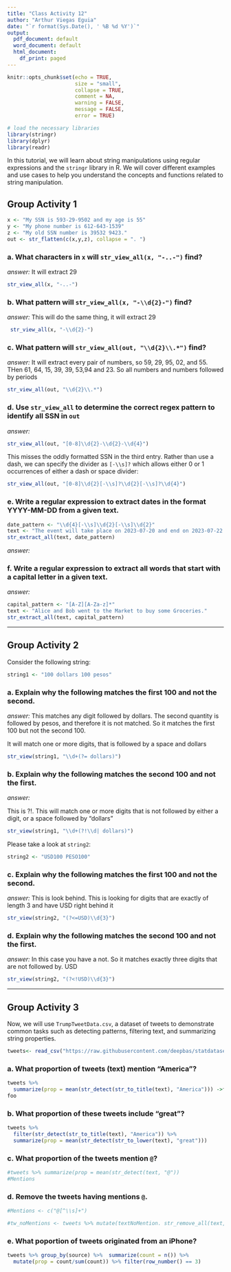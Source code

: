```yaml
---
title: "Class Activity 12"
author: "Arthur Viegas Eguia"
date: "`r format(Sys.Date(), ' %B %d %Y')`"
output:
  pdf_document: default
  word_document: default
  html_document:
    df_print: paged
---
```


```r
knitr::opts_chunk$set(echo = TRUE, 
                      size = "small", 
                      collapse = TRUE, 
                      comment = NA, 
                      warning = FALSE, 
                      message = FALSE,
                      error = TRUE)

# load the necessary libraries
library(stringr)
library(dplyr)
library(readr)
```


In this tutorial, we will learn about string manipulations using regular expressions and the `stringr` library in R. We will cover different examples and use cases to help you understand the concepts and functions related to string manipulation.


## Group Activity 1

```r
x <- "My SSN is 593-29-9502 and my age is 55"
y <- "My phone number is 612-643-1539"
z <- "My old SSN number is 39532 9423."
out <- str_flatten(c(x,y,z), collapse = ". ")
```

### a. What characters in `x` will `str_view_all(x, "-..-")` find?

*answer:* It will extract 29


```r
str_view_all(x, "-..-")
```

### b. What pattern will `str_view_all(x, "-\\d{2}-")` find?

*answer:* This will do the same thing, it will extract 29


```r
 str_view_all(x, "-\\d{2}-")
```

### c. What pattern will `str_view_all(out, "\\d{2}\\.*")` find?

*answer:* It will extract every pair of numbers, so 59, 29, 95, 02, and 55. THen 61, 64, 15, 39, 39, 53,94 and 23. So all numbers and numbers followed by periods


```r
str_view_all(out, "\\d{2}\\.*")
```


### d. Use `str_view_all` to determine the correct regex pattern to identify all SSN in `out`

*answer:*


```r
str_view_all(out, "[0-8]\\d{2}-\\d{2}-\\d{4}")
```

This misses the oddly formatted SSN in the third entry. Rather than use a dash, we can specify the divider as `[-\\s]?` which allows either 0 or 1 occurrences of either a dash or space divider:

```r
str_view_all(out, "[0-8]\\d{2}[-\\s]?\\d{2}[-\\s]?\\d{4}")
```


### e. Write a regular expression to extract dates in the format YYYY-MM-DD from a given text.

```r
date_pattern <- "\\d{4}[-\\s]\\d{2}[-\\s]\\d{2}"
text <- "The event will take place on 2023-07-20 and end on 2023-07-22."
str_extract_all(text, date_pattern)
```

*answer:*


### f. Write a regular expression to extract all words that start with a capital letter in a given text.

*answer:*


```r
capital_pattern <- "[A-Z][A-Za-z]*"
text <- "Alice and Bob went to the Market to buy some Groceries."
str_extract_all(text, capital_pattern)
```



-----------------------------------------------------------------------------------

## Group Activity 2


Consider the following string:

```r
string1 <- "100 dollars 100 pesos"
```

### a. Explain why the following matches the first 100 and not the second.

*answer:* This matches any digit followed by dollars. The second quantity is followed by pesos, and therefore it is not matched. So it matches the first 100 but not the second 100.


It will match one or more digits, that is followed by a space and dollars

```r
str_view(string1, "\\d+(?= dollars)")
```

### b. Explain why the following matches the second 100 and not the first.

*answer:* 

This is ?!. This will match one or more digits that is not followed by either a digit, or a space followed by "dollars"

```r
str_view(string1, "\\d+(?!\\d| dollars)")
```


Please take a look at `string2`:


```r
string2 <- "USD100 PESO100"
```

### c. Explain why the following matches the first 100 and not the second.

*answer:* This is look behind. This is looking for digits that are exactly of length 3 and have USD right behind it



```r
str_view(string2, "(?<=USD)\\d{3}")
```


### d. Explain why the following matches the second 100 and not the first.

*answer:* In this case you have a not. So it matches exactly three digits that are not followed by. USD

```r
str_view(string2, "(?<!USD)\\d{3}")
```


-------------------------------------------------------------------

##  Group Activity 3

Now, we will use `TrumpTweetData.csv`, a dataset of tweets to demonstrate common tasks such as detecting patterns, filtering text, and summarizing string properties. 

```r
tweets<- read_csv("https://raw.githubusercontent.com/deepbas/statdatasets/main/TrumpTweetData.csv")
```

### a. What proportion of tweets (text) mention "America"?

```r
tweets %>% 
  summarize(prop = mean(str_detect(str_to_title(text), "America"))) ->foo
foo
```

### b. What proportion of these tweets include "great"?

```r
tweets %>% 
  filter(str_detect(str_to_title(text), "America")) %>% 
  summarize(prop = mean(str_detect(str_to_lower(text), "great"))) 
```

### c. What proportion of the tweets mention `@`?

```r
#tweets %>% summarize(prop = mean(str_detect(text, "@"))
#Mentions
```


### d. Remove the tweets having mentions `@`.

```r
#Mentions <- c("@[^\\s]+")

#tw_noMentions <- tweets %>% mutate(textNoMention. str_remove_all(text, Mentions))
```

### e. What poportion of tweets originated from an iPhone?


```r
tweets %>% group_by(source) %>%  summarize(count = n()) %>% 
  mutate(prop = count/sum(count)) %>% filter(row_number() == 3)
```



